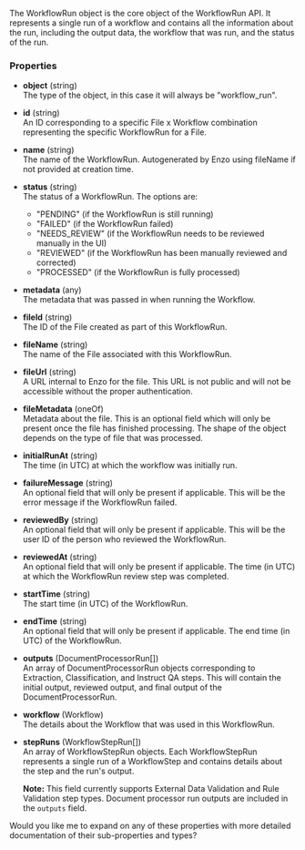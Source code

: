 The WorkflowRun object is the core object of the WorkflowRun API. It represents a single run of a workflow and contains all the information about the run, including the output data, the workflow that was run, and the status of the run.

### Properties

- **object** (string)  
  The type of the object, in this case it will always be "workflow_run".

- **id** (string)  
  An ID corresponding to a specific File x Workflow combination representing the specific WorkflowRun for a File.

- **name** (string)  
  The name of the WorkflowRun. Autogenerated by Enzo using fileName if not provided at creation time.

- **status** (string)  
  The status of a WorkflowRun. The options are:
  - "PENDING" (if the WorkflowRun is still running)
  - "FAILED" (if the WorkflowRun failed)
  - "NEEDS_REVIEW" (if the WorkflowRun needs to be reviewed manually in the UI)
  - "REVIEWED" (if the WorkflowRun has been manually reviewed and corrected)
  - "PROCESSED" (if the WorkflowRun is fully processed)

- **metadata** (any)  
  The metadata that was passed in when running the Workflow.

- **fileId** (string)  
  The ID of the File created as part of this WorkflowRun.

- **fileName** (string)  
  The name of the File associated with this WorkflowRun.

- **fileUrl** (string)  
  A URL internal to Enzo for the file. This URL is not public and will not be accessible without the proper authentication.

- **fileMetadata** (oneOf)  
  Metadata about the file. This is an optional field which will only be present once the file has finished processing. The shape of the object depends on the type of file that was processed.

- **initialRunAt** (string)  
  The time (in UTC) at which the workflow was initially run.

- **failureMessage** (string)  
  An optional field that will only be present if applicable. This will be the error message if the WorkflowRun failed.

- **reviewedBy** (string)  
  An optional field that will only be present if applicable. This will be the user ID of the person who reviewed the WorkflowRun.

- **reviewedAt** (string)  
  An optional field that will only be present if applicable. The time (in UTC) at which the WorkflowRun review step was completed.

- **startTime** (string)  
  The start time (in UTC) of the WorkflowRun.

- **endTime** (string)  
  An optional field that will only be present if applicable. The end time (in UTC) of the WorkflowRun.

- **outputs** (DocumentProcessorRun[])  
  An array of DocumentProcessorRun objects corresponding to Extraction, Classification, and Instruct QA steps. This will contain the initial output, reviewed output, and final output of the DocumentProcessorRun.

- **workflow** (Workflow)  
  The details about the Workflow that was used in this WorkflowRun.

- **stepRuns** (WorkflowStepRun[])  
  An array of WorkflowStepRun objects. Each WorkflowStepRun represents a single run of a WorkflowStep and contains details about the step and the run's output.

  **Note:** This field currently supports External Data Validation and Rule Validation step types. Document processor run outputs are included in the `outputs` field.

Would you like me to expand on any of these properties with more detailed documentation of their sub-properties and types?